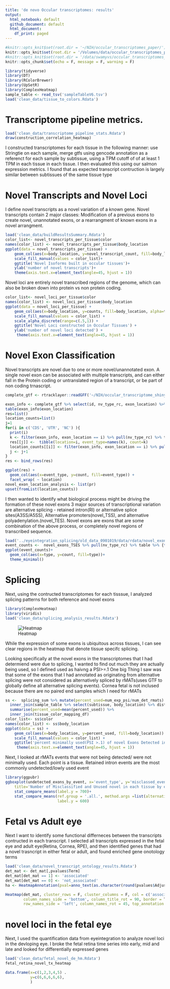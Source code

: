 ```yaml
---
title: 'de novo Occular transcriptomes: results'
output:
  html_notebook: default
  github_document: default
  html_document:
    df_print: paged
---
```


```r
#knitr::opts_knit$set(root.dir = '~/NIH/occular_transcriptomes_paper/')
knitr::opts_knit$set(root.dir = '/Volumes/data/occular_transcriptomes_paper/')
#knitr::opts_knit$set(root.dir = '/data/swamyvs/occular_transcriptomes_paper')
knitr::opts_chunk$set(echo = F, message = F, warning = F)
```



```r
library(tidyverse)
library(DT)
library(RColorBrewer)
library(UpSetR)
library(ComplexHeatmap)
sample_table <- read_tsv('sampleTableV6.tsv')
load('clean_data/tissue_to_colors.Rdata')
```

# Transcriptome pipeline metrics. 

```r
load('clean_data/transcriptome_pipeline_stats.Rdata')
draw(construction_correlation_heatmap)
```
I constructed transcriptomes for each tissue in the following manner: use Stringtie on each sample, merge gtfs using gencode annotation as a referenct for each sample by subtissue, using a TPM cutoff of of at least 1 TPM in each tissue in each tissue. I then evaluated this using our salmon expression metrics. I found that as expected transcript contruction is largely similar between subtissues of the same tissue type



# Novel Transcripts and Novel Loci


I define novel transcripts as a novel variation of a known gene. Novel transcripts contain 2 major classes: Modification of a previous exons to create novel, unannotated exons, or a rearrangment of known exons in a novel arrangment.
```r
load('clean_data/buildResultsSummary.Rdata')
color_list<- novel_transcripts_per_tissue$color
names(color_list) <- novel_transcripts_per_tissue$body_location
ggplot(data = novel_transcripts_per_tissue) +
    geom_col(aes(x=body_location, y=novel_transcript_count, fill=body_location)) +
    scale_fill_manual(values = color_list)+
    ggtitle('Novel Isoforms built in occular tissues')+
    ylab('number of novel transcripts')+
    theme(axis.text.x=element_text(angle=45, hjust = 1))


```



Novel loci are  entirely novel transcribed regions of the genome, which can also be broken down into protein vs non protein coding.

```r
color_list<- novel_loci_per_tissue$color
names(color_list) <- novel_loci_per_tissue$body_location
ggplot(data = novel_loci_per_tissue) +
    geom_col(aes(x=body_location, y=counts, fill=body_location, alpha=transcript_type), position = 'dodge') +
    scale_fill_manual(values = color_list) +
    scale_alpha_discrete(range=c(.5,1)) +
    ggtitle('Novel Loci constructed in Occular Tissues') +
    ylab('number of novel loci detected') +
     theme(axis.text.x=element_text(angle=45, hjust = 1))
```

# Novel Exon Classification


Novel transcripts are novel due to one or more novel/unannotated exon. A single novel exon can be associated with multiple transcripts, and can either fall in the Protein coding or untranslated region of a transcript, or be part of non coding trnascript.
```r
complete_gtf <- rtracklayer::readGFF('~/NIH/occular_transcriptome_shiny/all_tissues.combined_NovelAno.gtf')

exon_info <- complete_gtf %>% select(id, nv_type_rc, exon_location) %>% filter(!is.na(id)) %>% distinct 
table(exon_info$exon_location)
res=list()
location_counts=list()
j=1
for(i in c('CDS', 'UTR', 'NC') ){
  print(i)
  k <- filter(exon_info, exon_location == i) %>% pull(nv_type_rc) %>% table
  res[[j]] <-  tibble(location=i, event_type=names(k), count=k)
  location_counts[[i]] <- filter(exon_info, exon_location == i) %>% pull(id)
  j <- j+1
}
res <- bind_rows(res)

ggplot(res) + 
  geom_col(aes(x=event_type, y=count, fill=event_type)) + 
  facet_wrap( ~ location)
novel_exon_location_analysis <- list(pr)
upset(fromList(location_counts))

```

I then wanted to identify what biological process might be driving the formation of these novel exons
3 major sources of transcriptional variation are alternative splicing - retained intron(RI) or alternative splice sites(A3SS/A5SS),   Alternative promoters(novel_TSS), and alternative  polyadenylation.(novel_TES). Novel exons are exons that are some combination of the above process, or completely novel regions of transcribed sequence.

```r
load('../eyeintegration_splicing/old_data_0901019/data/rdata/novel_exon_classification.Rdata')
event_counts <-  novel_exons_TSES %>% pull(nv_type_rc) %>% table %>% {tibble(type=names(.), count=.)}
ggplot(event_counts)+ 
  geom_col(aes(x=type, y=count, fill=type))+
  theme_minimal()

```

# Splicing


Next, using the contructed transcriptomes for each tisssue, I analyzed splicing patterns for both reference and novel exons 


```r
library(ComplexHeatmap)
library(viridis)
load('clean_data/splicing_analysis_results.Rdata')

```

![Heatmap](/Volumes/data/occular_transcriptomes_paper/clean_data/sphm.png)

While the expression of some exons is ubiquitous across tissues, I can see clear regions in the heatmap that denote tissue specifc splicing.

Looking specifically at the novel exons in the transcriptomes that I had determiend were due to splicing, I wanted to find out much they are actually being used, so I defined used as haivng a PSI>=.1 One big Thing I saw was that some of the exons that I had annotated as originating from alternative splicing were not considered as alternatively spliced by rMATs(uses GTF to globally define all alternative splicing events). Cornea fetal is not inclused because there are no paired end samples which I need for rMATs

```r
ss <-  splicing_sum %>% mutate(percent_used=num_exp_psi/num_det_rmats) %>% 
  inner_join(sample_table %>% select(subtissue, body_location) %>% distinct) %>% group_by(body_location) %>% 
  summarise(percent_used=mean(percent_used)) %>% 
  inner_join(tissue_color_mapping_df) 
color_list<- ss$color
names(color_list) <- ss$body_location
ggplot(data = ss) +
    geom_col(aes(x=body_location, y=percent_used, fill=body_location)) +
    scale_fill_manual(values = color_list) +
    ggtitle('percent minimally used(PSI >.1) of novel Exons Detected in rMATs') +
     theme(axis.text.x=element_text(angle=45, hjust = 1))
```


Next, I looked at rMATs events that were not being detected/ were not minimally used. Each point is a tissue. Retained intron events are the most commonly undetected/lowly used event

```r
library(ggpubr)
ggboxplot(undetected_exons_by_event, x='event_type', y='misclassed_events', color = 'event_type', add = 'jitter', 
    title='Number of Misclassified and Unused novel in each tissue by event type', ylab = 'number of events')+
    stat_compare_means(label.y = 700)+
    stat_compare_means(ref.group = '.all.', method.args =list(alternative = 'greater'), 
                       label.y = 600)
```


# Fetal vs Adult eye


Next I want to identify some functional differneces between the transcripts contructed in each transcript. I selected all transcripts expressed in the fetal eye and adult eye(Retina, Cornea, RPE), and then identified genes that had a novel trasncript in either fetal or adult, and found enriched gene onotology terms 


```r
load('clean_data/novel_transcript_ontology_results.Rdata')
det_mat <- det_mat[,pvalues$Term]
det_mat[det_mat == 1] <- 'associated'
det_mat[det_mat == 0] <- 'not_associated'
ha <- HeatmapAnnotation(pval=anno_text(as.character(round(pvalues$Adjusted.P.value, 3)), which = 'col'))

Heatmap(det_mat, cluster_rows = F, cluster_columns = F, col = c('associated'= 'red', 'not_associated'='white'), 
        column_names_side = 'bottom', column_title_rot = 90, border = T, rect_gp = gpar(col='black'), show_row_names = T,
        row_names_side = 'left', column_names_rot = 45, top_annotation = ha, column_title = 'pvalue')
```


# novel loci in the fetal eye

Next, I used the quantification data from eyeintegration to analyze novel loci in the devloping eye. I broke the fetal retina time series into early, mid and late  and looked for differentially expressed genes 

```r
load('clean_data/fetal_novel_de_hm.Rdata')
fetal_retina_novel_tx_heatmap


```



```r
data.frame(x=c(1,2,3,4,5) .
           y=c(6,6,6,6,6), 
           )




```







